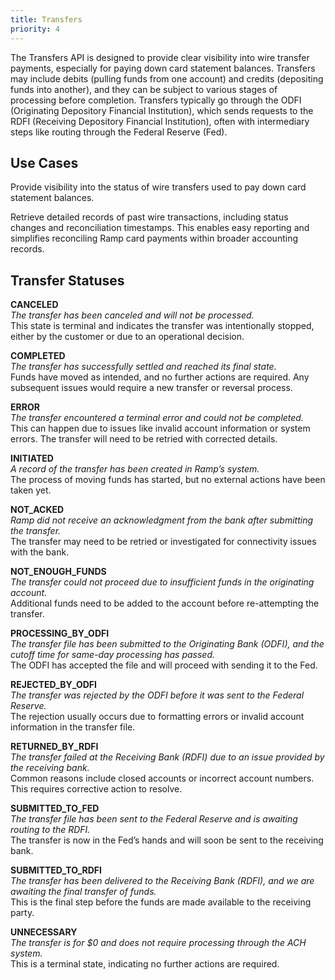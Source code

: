 ```yaml
---
title: Transfers
priority: 4
---
```


The Transfers API is designed to provide clear visibility into wire transfer payments, especially for paying down card statement balances. Transfers may include debits (pulling funds from one account) and credits (depositing funds into another), and they can be subject to various stages of processing before completion. Transfers typically go through the ODFI (Originating Depository Financial Institution), which sends requests to the RDFI (Receiving Depository Financial Institution), often with intermediary steps like routing through the Federal Reserve (Fed).

## Use Cases

Provide visibility into the status of wire transfers used to pay down card statement balances.

Retrieve detailed records of past wire transactions, including status changes and reconciliation timestamps. This enables easy reporting and simplifies reconciling Ramp card payments within broader accounting records.

## Transfer Statuses

 **CANCELED**\
  *The transfer has been canceled and will not be processed.*\
  This state is terminal and indicates the transfer was intentionally stopped, either by the customer or due to an operational decision.

 **COMPLETED**\
  *The transfer has successfully settled and reached its final state.*\
  Funds have moved as intended, and no further actions are required. Any subsequent issues would require a new transfer or reversal process.

 **ERROR**\
  *The transfer encountered a terminal error and could not be completed.*\
  This can happen due to issues like invalid account information or system errors. The transfer will need to be retried with corrected details.

 **INITIATED**\
  *A record of the transfer has been created in Ramp’s system.*\
  The process of moving funds has started, but no external actions have been taken yet.

 **NOT_ACKED**\
  *Ramp did not receive an acknowledgment from the bank after submitting the transfer.*\
  The transfer may need to be retried or investigated for connectivity issues with the bank.

 **NOT_ENOUGH_FUNDS**\
  *The transfer could not proceed due to insufficient funds in the originating account.*\
  Additional funds need to be added to the account before re-attempting the transfer.

 **PROCESSING_BY_ODFI**\
  *The transfer file has been submitted to the Originating Bank (ODFI), and the cutoff time for same-day processing has passed.*\
  The ODFI has accepted the file and will proceed with sending it to the Fed.

 **REJECTED_BY_ODFI**\
  *The transfer was rejected by the ODFI before it was sent to the Federal Reserve.*\
  The rejection usually occurs due to formatting errors or invalid account information in the transfer file.

 **RETURNED_BY_RDFI**\
  *The transfer failed at the Receiving Bank (RDFI) due to an issue provided by the receiving bank.*\
  Common reasons include closed accounts or incorrect account numbers. This requires corrective action to resolve.

 **SUBMITTED_TO_FED**\
  *The transfer file has been sent to the Federal Reserve and is awaiting routing to the RDFI.*\
  The transfer is now in the Fed’s hands and will soon be sent to the receiving bank.

 **SUBMITTED_TO_RDFI**\
  *The transfer has been delivered to the Receiving Bank (RDFI), and we are awaiting the final transfer of funds.*\
  This is the final step before the funds are made available to the receiving party.

 **UNNECESSARY**\
  *The transfer is for $0 and does not require processing through the ACH system.*\
  This is a terminal state, indicating no further actions are required.